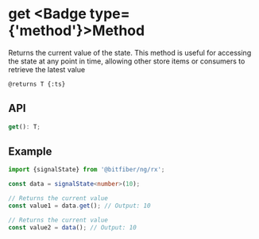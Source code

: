 
# get <Badge type={'method'}>Method</Badge>

Returns the current value of the state.
This method is useful for accessing the state at any point in time,
allowing other store items or consumers to retrieve the latest value

`@returns T {:ts}`

## API

```ts copy
get(): T;
```

## Example

```ts copy
import {signalState} from '@bitfiber/ng/rx';

const data = signalState<number>(10);

// Returns the current value
const value1 = data.get(); // Output: 10

// Returns the current value
const value2 = data(); // Output: 10
```
